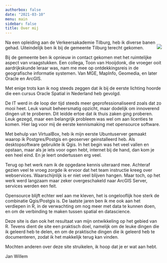 ```yaml
---
authorbox: false
date: "2021-03-10"
menu: main
sidebar: false
title: Over mij
---
```


<div style= "float:right;position: relative; top: 00px;">
![](/./about_files/avatar.jpg)
</div>
Na een opleiding aan de Verkeersakademie Tilburg, heb ik diverse banen gehad. Uiteindelijk ben ik bij de gemeente Tilburg terecht gekomen.

Bij de gemeente ben ik opnieuw in contact gekomen met het ruimtelijke aspect van vraagstukken. Een collega, Toon van Hooijdonk, die vroeger ooit aardrijkskunde leraar was, nam me mee op ontdekkingsreis in de geografische informatie systemen. Van MGE, MapInfo, Geomedia, en later Oracle en ArcGIS.  

Met enige trots kan ik nog steeds zeggen dat ik bij de eerste lichting hoorde die een cursus Oracle Spatial in Nederland heb gevolgd.  

De IT werd in de loop der tijd steeds meer geprofessionaliseerd zoals dat zo mooi heet. Leuk vanuit beheersmatig opzicht, maar dodelijk om innoverend dingen uit te proberen. Dit leidde ertoe dat ik thuis zaken ging proberen. Leuk gezegd, maar een belangrijk probleem was wel om aan licenties te komen.  Hier lag voor mij de eerste kennismaking met opensource software.


Met behulp van VirtualBox, heb ik mijn eerste Ubuntuserver gemaakt waarop ik Postgres/Postgis en geoserver geinstalleerd heb. Als desktopsoftware gebruikte ik Qgis. In het begin was het veel vallen en opstaan, maar als je iets voor ogen hebt, internet bij de hand, dan kom je een heel eind. En je leert ondertussen erg veel.  

Terug op het werk nam ik de opgedane kennis uiteraard mee. Achteraf gezien veel te vroeg  zorgde ik ervoor dat het team instructie kreeg over webservices. Waarschijnlijk is er niet veel blijven hangen. Maar toch, op het werk werd langzaam maar zeker overgeschakeld naar ArcGIS Server, services werden een feit.

Opensource blijft echter wel aan me kleven, het is ongelooflijk hoe sterk de combinatie Qgis/Postgis is. De laatste jaren ben ik me ook aan het verdiepen in R, in de verwachting om nog meer met data te kunnen doen, en om de verbinding te maken tussen spatial en datascience.

Deze site is dan ook het resultaat van mijn ontwikkeling op het gebied van R. Tevens dient de site een  praktisch doel, namelijk om de leuke dingen die ik geleerd heb te delen, en om de praktische dingen die ik geleerd heb te documenteren, zodat ik het makkelijk terug kan vinden.

Mochten anderen over deze site struikelen, ik hoop dat je er wat aan hebt.

Jan Willem


